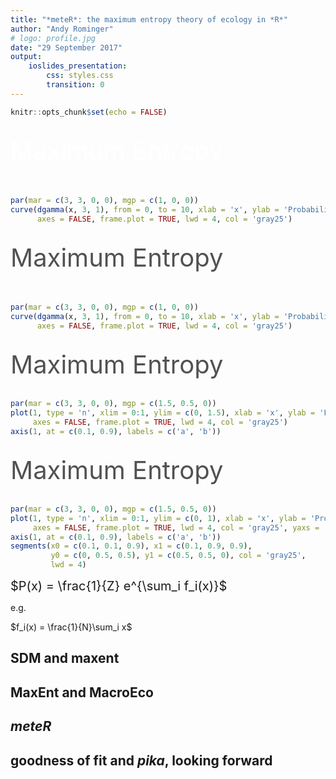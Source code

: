 ```yaml
---
title: "*meteR*: the maximum entropy theory of ecology in *R*"
author: "Andy Rominger"
# logo: profile.jpg
date: "29 September 2017"
output: 
    ioslides_presentation:
        css: styles.css
        transition: 0
---
```


```r
knitr::opts_chunk$set(echo = FALSE)
```

<!---
## {.columns-2}

```r
foo <- jpeg::readJPEG('macroeco.jpg', native = TRUE)
par(mar = rep(0, 4))
plot(1, axes = FALSE, type = 'n',
     xlim = c(0, dim(foo)[2]), ylim = c(0, dim(foo)[1]),
     xlab = '', ylab = '', asp = 1)
rasterImage(foo, 0, 0, dim(foo)[2], dim(foo)[1])
box()
```


## {.columns-2}

```r
foo <- jpeg::readJPEG('macroeco.jpg', native = TRUE)
par(mar = rep(0, 4))
plot(1, axes = FALSE, type = 'n',
     xlim = c(0, dim(foo)[2]), ylim = c(0, dim(foo)[1]),
     xlab = '', ylab = '', asp = 1)
rasterImage(foo, 0, 0, dim(foo)[2], dim(foo)[1])
box()
```


```r
library(maps)
map('world', 'mexico', col = c(rep('white', 7), 'gray'), fill = TRUE, lwd = 0.01, 
    mar = rep(0, 4))
set.seed(3)
x <- runif(20, -107, -103)
y <- -x - 81 + rnorm(length(x), 0, 1.5)
points(x, y)
```

## {.columns-2}

```r
foo <- jpeg::readJPEG('macroeco.jpg', native = TRUE)
par(mar = rep(0, 4))
plot(1, axes = FALSE, type = 'n',
     xlim = c(0, dim(foo)[2]), ylim = c(0, dim(foo)[1]),
     xlab = '', ylab = '', asp = 1)
rasterImage(foo, 0, 0, dim(foo)[2], dim(foo)[1])
box()
```


```r
library(maps)
map('world', 'mexico', col = c(rep('white', 7), 'gray'), fill = TRUE, lwd = 0.01, 
    mar = rep(0, 4))
set.seed(3)
x <- runif(20, -107, -103)
y <- -x - 81 + rnorm(length(x), 0, 1.5)
points(x, y)
```

```r
library(socorro)
set.seed(1)
x <- pika::rfish(100, 0.01)
par(mar = c(3, 3, 0, 0) + 0.1, mgp = c(1.5, 0.5, 0), mfrow = c(1, 2))
plot(sort(x, TRUE), log = 'y', yaxt = 'n', xlab = 'Rank', ylab = 'Abundance')
logAxis(2)

plot(exp(2:9), seq(3, 100, length.out = 8), log = 'xy', axes = FALSE, frame.plot = TRUE, 
     xlab = 'Area', ylab = 'Species', ylim = c(2, 110))
logAxis(1)
logAxis(2)
```
-->

##
<span style="font-size: 40px; color: #FFFFFF">Maximum Entropy</span>
<br/>
<br/>
<br/>
```r
par(mar = c(3, 3, 0, 0), mgp = c(1, 0, 0))
curve(dgamma(x, 3, 1), from = 0, to = 10, xlab = 'x', ylab = 'Probability', 
      axes = FALSE, frame.plot = TRUE, lwd = 4, col = 'gray25')
```


## 
<span style="font-size: 40px; color: #515151">Maximum Entropy</span>
<br/>
<br/>
<br/>
```r
par(mar = c(3, 3, 0, 0), mgp = c(1, 0, 0))
curve(dgamma(x, 3, 1), from = 0, to = 10, xlab = 'x', ylab = 'Probability', 
      axes = FALSE, frame.plot = TRUE, lwd = 4, col = 'gray25')
```


## {.columns-2}
<span style="font-size: 40px; color: #515151">Maximum Entropy</span>
<br/>
<br/>
```r
par(mar = c(3, 3, 0, 0), mgp = c(1.5, 0.5, 0))
plot(1, type = 'n', xlim = 0:1, ylim = c(0, 1.5), xlab = 'x', ylab = 'Probability', 
     axes = FALSE, frame.plot = TRUE, lwd = 4, col = 'gray25')
axis(1, at = c(0.1, 0.9), labels = c('a', 'b'))
```

## {.columns-2}
<span style="font-size: 40px; color: #515151">Maximum Entropy</span>
<br/>
<br/>
<div>
```r
par(mar = c(3, 3, 0, 0), mgp = c(1.5, 0.5, 0))
plot(1, type = 'n', xlim = 0:1, ylim = c(0, 1), xlab = 'x', ylab = 'Probability', 
     axes = FALSE, frame.plot = TRUE, lwd = 4, col = 'gray25', yaxs = 'i')
axis(1, at = c(0.1, 0.9), labels = c('a', 'b'))
segments(x0 = c(0.1, 0.1, 0.9), x1 = c(0.1, 0.9, 0.9), 
         y0 = c(0, 0.5, 0.5), y1 = c(0.5, 0.5, 0), col = 'gray25', 
         lwd = 4)
```
<span style="font-size: 20px;">
$P(x) = \frac{1}{Z} e^{\sum_i f_i(x)}$

e.g.

$f_i(x) = \frac{1}{N}\sum_i x$
</span>
</div>


## SDM and maxent

## MaxEnt and MacroEco

## *meteR*

## goodness of fit and *pika*, looking forward
